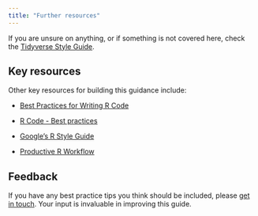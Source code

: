 ```yaml
---
title: "Further resources"
---
```


If you are unsure on anything, or if something is not covered here, check the [Tidyverse Style Guide](https://style.tidyverse.org/).

## Key resources

Other key resources for building this guidance include:

-   [Best Practices for Writing R Code](https://swcarpentry.github.io/r-novice-inflammation/06-best-practices-R.html)

-   [R Code - Best practices](https://www.r-bloggers.com/2018/09/r-code-best-practices/)

-   [Google's R Style Guide](https://google.github.io/styleguide/Rguide.html)

-   [Productive R Workflow](https://www.productive-r-workflow.com/)

## Feedback

If you have any best practice tips you think should be included, please [get in touch](../contact.qmd). Your input is invaluable in improving this guide. 
